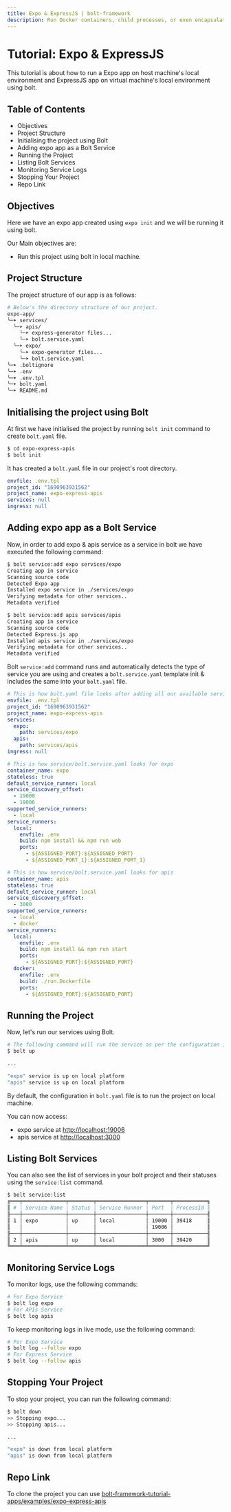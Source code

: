 ```yaml
---
title: Expo & ExpressJS | bolt-framework
description: Run Docker containers, child processes, or even encapsulate your entire project within a VM, all under one unified API.
---
```



<Meta title="Tutorials/Expo & ExpressJS" />

# Tutorial: Expo & ExpressJS

This tutorial is about how to run a Expo app on host machine's local environment and ExpressJS app on virtual machine's local environment using bolt.

## Table of Contents

- Objectives
- Project Structure
- Initialising the project using Bolt
- Adding expo app as a Bolt Service
- Running the Project
- Listing Bolt Services
- Monitoring Service Logs
- Stopping Your Project
- Repo Link

## Objectives

Here we have an expo app created using `expo init` and we will be running it using bolt.

Our Main objectives are:

- Run this project using bolt in local machine.

## Project Structure

The project structure of our app is as follows:

```bash
# Below's the directory structure of our project.
expo-app/
╰─➤ services/
  ╰─➤ apis/
    ╰─➤ express-generator files...
    ╰─➤ bolt.service.yaml
  ╰─➤ expo/
    ╰─➤ expo-generator files...
    ╰─➤ bolt.service.yaml
╰─➤ .boltignore
╰─➤ .env
╰─➤ .env.tpl
╰─➤ bolt.yaml
╰─➤ README.md
```

## Initialising the project using Bolt

At first we have initialised the project by running `bolt init` command to create `bolt.yaml` file.

```bash
$ cd expo-express-apis
$ bolt init
```

It has created a `bolt.yaml` file in our project's root directory.

```yaml
envfile: .env.tpl
project_id: "1690963931562"
project_name: expo-express-apis
services: null
ingress: null
```

## Adding expo app as a Bolt Service

Now, in order to add expo & apis service as a service in bolt we have executed the following command:

```bash
$ bolt service:add expo services/expo
Creating app in service
Scanning source code
Detected Expo app
Installed expo service in ./services/expo
Verifying metadata for other services..
Metadata verified

$ bolt service:add apis services/apis
Creating app in service
Scanning source code
Detected Express.js app
Installed apis service in ./services/expo
Verifying metadata for other services..
Metadata verified
```

Bolt `service:add` command runs and automatically detects the type of service you are using and creates a `bolt.service.yaml` template init & includes the same into your `bolt.yaml` file.

```yaml
# This is how bolt.yaml file looks after adding all our available services
envfile: .env.tpl
project_id: "1690963931562"
project_name: expo-express-apis
services:
  expo:
    path: services/expo
  apis:
    path: services/apis
ingress: null
```

```yaml
# This is how service/bolt.service.yaml looks for expo
container_name: expo
stateless: true
default_service_runner: local
service_discovery_offset: 
  - 19000
  - 19006
supported_service_runners:
  - local
service_runners:
  local:
    envfile: .env
    build: npm install && npm run web
    ports:
      - ${ASSIGNED_PORT}:${ASSIGNED_PORT}
      - ${ASSIGNED_PORT_1}:${ASSIGNED_PORT_1}
```

```yaml
# This is how service/bolt.service.yaml looks for apis
container_name: apis
stateless: true
default_service_runner: local
service_discovery_offset: 
  - 3000
supported_service_runners:
  - local
  - docker
service_runners:
  local:
    envfile: .env
    build: npm install && npm run start
    ports:
      - ${ASSIGNED_PORT}:${ASSIGNED_PORT}
  docker:
    envfile: .env
    build: ./run.Dockerfile
    ports:
      - ${ASSIGNED_PORT}:${ASSIGNED_PORT}
```

## Running the Project

Now, let's run our services using Bolt.

```bash
# The following command will run the service as per the configuration in bolt.yaml file
$ bolt up

...

"expo" service is up on local platform
"apis" service is up on local platform
```

By default, the configuration in `bolt.yaml` file is to run the project on local machine.

You can now access:

- expo service at [http://localhost:19006](http://localhost:19006)
- apis service at [http://localhost:3000](http://localhost:3000)

## Listing Bolt Services

You can also see the list of services in your bolt project and their statuses using the `service:list` command.

```bash
$ bolt service:list
╔═══╤══════════════╤════════╤════════════════╤═══════╤═══════════╗
║ # │ Service Name │ Status │ Service Runner │ Port  │ ProcessId ║
╟───┼──────────────┼────────┼────────────────┼───────┼───────────╢
║ 1 │ expo         │ up     │ local          │ 19000 │ 39418     ║
║   │              │        │                │ 19006 │           ║
╟───┼──────────────┼────────┼────────────────┼───────┼───────────╢
║ 2 │ apis         │ up     │ local          │ 3000  │ 39420     ║
╚═══╧══════════════╧════════╧════════════════╧═══════╧═══════════╝
```

## Monitoring Service Logs

To monitor logs, use the following commands:

```bash
# For Expo Service
$ bolt log expo
# For APIs Service
$ bolt log apis
```

To keep monitoring logs in live mode, use the following command:

```bash
# For Expo Service
$ bolt log --follow expo
# For Express Service
$ bolt log --follow apis
```

## Stopping Your Project

To stop your project, you can run the following command:

```bash
$ bolt down
>> Stopping expo...
>> Stopping apis...

...

"expo" is down from local platform
"apis" is down from local platform
```

## Repo Link

To clone the project you can use [bolt-framework-tutorial-apps/examples/expo-express-apis](https://github.com/gluestack/bolt-framework-tutorial-apps/tree/main/examples/expo-express-apis)
